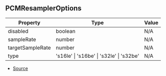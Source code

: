 ## PCMResamplerOptions

| Property | Type | Value |
| ----------- | ----------- | ----------- |
| disabled | boolean | N/A |
| sampleRate | number | N/A |
| targetSampleRate | number | N/A |
| type | 's16le' \| 's16be' \| 's32le' \| 's32be' | N/A |


- [Source](https://github.com/Androz2091/discord-player/blob/e2a9cfc/packages/equalizer/src/audio/PCMResampler.ts#L4)